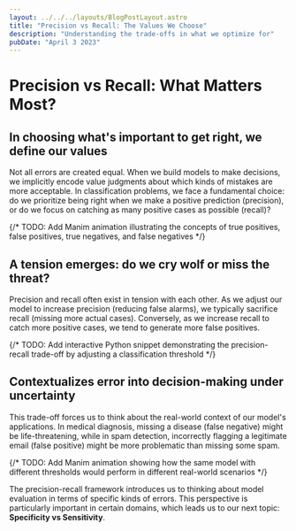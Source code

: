 ```yaml
---
layout: ../../../layouts/BlogPostLayout.astro
title: "Precision vs Recall: The Values We Choose"
description: "Understanding the trade-offs in what we optimize for"
pubDate: "April 3 2023"
---
```


# Precision vs Recall: What Matters Most?

## In choosing what's important to get right, we define our values
Not all errors are created equal. When we build models to make decisions, we implicitly encode value judgments about which kinds of mistakes are more acceptable. In classification problems, we face a fundamental choice: do we prioritize being right when we make a positive prediction (precision), or do we focus on catching as many positive cases as possible (recall)?

{/* TODO: Add Manim animation illustrating the concepts of true positives, false positives, true negatives, and false negatives */}

## A tension emerges: do we cry wolf or miss the threat?
Precision and recall often exist in tension with each other. As we adjust our model to increase precision (reducing false alarms), we typically sacrifice recall (missing more actual cases). Conversely, as we increase recall to catch more positive cases, we tend to generate more false positives.

{/* TODO: Add interactive Python snippet demonstrating the precision-recall trade-off by adjusting a classification threshold */}

## Contextualizes error into decision-making under uncertainty
This trade-off forces us to think about the real-world context of our model's applications. In medical diagnosis, missing a disease (false negative) might be life-threatening, while in spam detection, incorrectly flagging a legitimate email (false positive) might be more problematic than missing some spam.

{/* TODO: Add Manim animation showing how the same model with different thresholds would perform in different real-world scenarios */}

The precision-recall framework introduces us to thinking about model evaluation in terms of specific kinds of errors. This perspective is particularly important in certain domains, which leads us to our next topic: **Specificity vs Sensitivity**. 